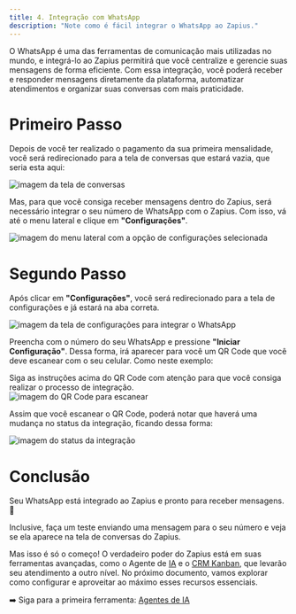 ```yaml
---
title: 4. Integração com WhatsApp
description: "Note como é fácil integrar o WhatsApp ao Zapius."
---
```


O WhatsApp é uma das ferramentas de comunicação mais utilizadas no mundo, e integrá-lo ao Zapius permitirá que você centralize e gerencie suas mensagens de forma eficiente. Com essa integração, você poderá receber e responder mensagens diretamente da plataforma, automatizar atendimentos e organizar suas conversas com mais praticidade.

# Primeiro Passo

Depois de você ter realizado o pagamento da sua primeira mensalidade, você será redirecionado para a tela de conversas que estará vazia, que seria esta aqui:

<Frame caption="Tela de Conversas">
  <div className="w-full flex justify-center">
    <img
      alt="imagem da tela de conversas"
      className="dark:block shadow-lg rounded-lg"
      src="/images/4-integracao-com-whatsapp/pagina-de-conversas.png"
    />
  </div>
</Frame>

Mas, para que você consiga receber mensagens dentro do Zapius, será necessário integrar o seu número de WhatsApp com o Zapius. Com isso, vá até o menu lateral e clique em **"Configurações"**.

<Frame caption="Opção de Configurações">
  <div className="w-full flex justify-center">
    <img
      alt="imagem do menu lateral com a opção de configurações selecionada"
      className="dark:block shadow-lg rounded-lg"
      src="/images/4-integracao-com-whatsapp/menu-configuracoes.png"
    />
  </div>
</Frame>

# Segundo Passo

Após clicar em **"Configurações"**, você será redirecionado para a tela de configurações e já estará na aba correta.

<Frame caption="Tela de Configurações para integrar o WhatsApp">
  <div className="w-full flex justify-center">
    <img
      alt="imagem da tela de configurações para integrar o WhatsApp"
      className="dark:block shadow-lg rounded-lg"
      src="/images/4-integracao-com-whatsapp/configuracoes-whatsapp.png"
    />
  </div>
</Frame>

Preencha com o número do seu WhatsApp e pressione **"Iniciar Configuração"**. Dessa forma, irá aparecer para você um QR Code que você deve escanear com o seu celular. Como neste exemplo:

<Warning>
  Siga as instruções acima do QR Code com atenção para que você consiga realizar
  o processo de integração.
</Warning>

<Frame caption="QR Code para escanear">
  <div className="w-full flex justify-center">
    <img
      alt="imagem do QR Code para escanear"
      className="dark:block shadow-lg rounded-lg"
      src="/images/4-integracao-com-whatsapp/qrcode-whatsapp.png"
    />
  </div>
</Frame>

Assim que você escanear o QR Code, poderá notar que haverá uma mudança no status da integração, ficando dessa forma:

<Frame caption="Status da Integração">
  <div className="w-full flex justify-center">
    <img
      alt="imagem do status da integração"
      className="dark:block shadow-lg rounded-lg"
      src="/images/4-integracao-com-whatsapp/whatsapp-conectado.png"
    />
  </div>
</Frame>

# Conclusão

Seu WhatsApp está integrado ao Zapius e pronto para receber mensagens. 💬

Inclusive, faça um teste enviando uma mensagem para o seu número e veja se ela aparece na tela de conversas do Zapius.

Mas isso é só o começo! O verdadeiro poder do Zapius está em suas ferramentas avançadas, como o Agente de [IA](/ferramentas/agentes-ia) e o [CRM Kanban](/ferramentas/crm-kanban), que levarão seu atendimento a outro nível. No próximo documento, vamos explorar como configurar e aproveitar ao máximo esses recursos essenciais.

➡️ Siga para a primeira ferramenta: [Agentes de IA](/primeiros-passos/5-configuracao-do-agente-de-ia)
